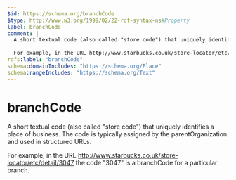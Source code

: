 ```yaml
---
$id: https://schema.org/branchCode
$type: http://www.w3.org/1999/02/22-rdf-syntax-ns#Property
label: branchCode
comment: |
  A short textual code (also called "store code") that uniquely identifies a place of business. The code is typically assigned by the parentOrganization and used in structured URLs.
  
  For example, in the URL http://www.starbucks.co.uk/store-locator/etc/detail/3047 the code "3047" is a branchCode for a particular branch.
rdfs:label: "branchCode"
schema:domainIncludes: "https://schema.org/Place"
schema:rangeIncludes: "https://schema.org/Text"
---
```


# branchCode

A short textual code (also called "store code") that uniquely identifies a place of business. The code is typically assigned by the parentOrganization and used in structured URLs.

For example, in the URL http://www.starbucks.co.uk/store-locator/etc/detail/3047 the code "3047" is a branchCode for a particular branch.


